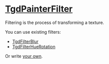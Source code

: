 # [TgdPainterFilter](docs/classes/TgdPainterFilter.html)

Filtering is the process of transforming a texture.

You can use existing filters:

-   [TgdFilterBlur](#blur)
-   [TgdFilterHueRotation](#hue)

Or write [your own](#custom).
